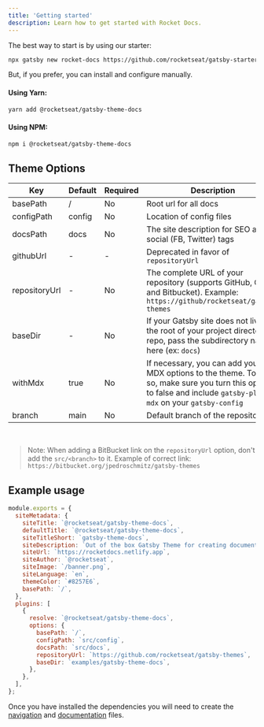 ```yaml
---
title: 'Getting started'
description: Learn how to get started with Rocket Docs.
---
```


The best way to start is by using our starter:

```bash
npx gatsby new rocket-docs https://github.com/rocketseat/gatsby-starter-rocket-docs
```

But, if you prefer, you can install and configure manually.

#### Using Yarn:

```bash
yarn add @rocketseat/gatsby-theme-docs
```

#### Using NPM:

```bash
npm i @rocketseat/gatsby-theme-docs
```

## Theme Options

| Key           | Default | Required | Description                                                                                                                                                            |
| ------------- | ------- | -------- | ---------------------------------------------------------------------------------------------------------------------------------------------------------------------- |
| basePath      | /       | No       | Root url for all docs                                                                                                                                                  |
| configPath    | config  | No       | Location of config files                                                                                                                                               |
| docsPath      | docs    | No       | The site description for SEO and social (FB, Twitter) tags                                                                                                             |
| githubUrl     | -       | -        | Deprecated in favor of `repositoryUrl`                                                                                                                                 |
| repositoryUrl | -       | No       | The complete URL of your repository (supports GitHub, GitLab and Bitbucket). Example: `https://github/rocketseat/gatsby-themes`                                        |
| baseDir       | -       | No       | If your Gatsby site does not live in the root of your project directory/git repo, pass the subdirectory name here (ex: `docs`)                                         |
| withMdx       | true    | No       | If necessary, you can add your own MDX options to the theme. To do so, make sure you turn this option to false and include `gatsby-plugin-mdx` on your `gatsby-config` |
| branch        | main    | No       | Default branch of the repository                                                                                                                                       |

<br />

> Note: When adding a BitBucket link on the `repositoryUrl` option, don't add the `src/<branch>` to it.
> Example of correct link: <br /> `https://bitbucket.org/jpedroschmitz/gatsby-themes`

## Example usage

```js title=gatsby-config.js
module.exports = {
  siteMetadata: {
    siteTitle: `@rocketseat/gatsby-theme-docs`,
    defaultTitle: `@rocketseat/gatsby-theme-docs`,
    siteTitleShort: `gatsby-theme-docs`,
    siteDescription: `Out of the box Gatsby Theme for creating documentation websites easily and quickly`,
    siteUrl: `https://rocketdocs.netlify.app`,
    siteAuthor: `@rocketseat`,
    siteImage: `/banner.png`,
    siteLanguage: `en`,
    themeColor: `#8257E6`,
    basePath: `/`,
  },
  plugins: [
    {
      resolve: `@rocketseat/gatsby-theme-docs`,
      options: {
        basePath: `/`,
        configPath: `src/config`,
        docsPath: `src/docs`,
        repositoryUrl: `https://github.com/rocketseat/gatsby-themes`,
        baseDir: `examples/gatsby-theme-docs`,
      },
    },
  ],
};
```

Once you have installed the dependencies you will need to create the [navigation](/usage/navigation) and [documentation](/usage/creating-docs) files.
